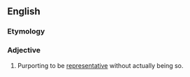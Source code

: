 ==English==

===Etymology===
{{prefix|en|mis|representative}}

===Adjective===
{{en-adj|-}}

# Purporting to be [[representative]] without actually being so.